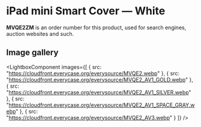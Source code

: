 
# iPad mini Smart Cover — White

<Callout type='info' emoji='👉🏻'>**MVQE2ZM** is an order number for this product, used for search engines, auction websites and such.</Callout>

## Image gallery

<LightboxComponent
    images={[
      {
        src: "https://cloudfront.everycase.org/everysource/MVQE2.webp"
      },
      {
        src: "https://cloudfront.everycase.org/everysource/MVQE2_AV1_GOLD.webp"
      },
      {
        src: "https://cloudfront.everycase.org/everysource/MVQE2_AV1_SILVER.webp"
      },
      {
        src: "https://cloudfront.everycase.org/everysource/MVQE2_AV1_SPACE_GRAY.webp"
      },
      {
        src: "https://cloudfront.everycase.org/everysource/MVQE2_AV3.webp"
      }
    ]}
  />
